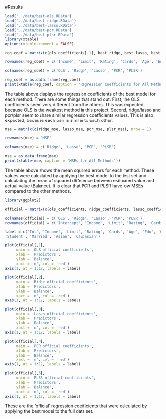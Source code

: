 #Results

```r
load('../data/best-ols.RData')
load('../data/best-ridge.RData')
load('../data/best-lasso.RData')
load('../data/best-pcr.RData')
load('../data/best-plsr.RData')
library(xtable)
options(xtable.comment = FALSE)
```

```r
reg_coef = matrix(c(ols_coefficients[-1], best_ridge, best_lasso, best_pcr, best_plsr), nrow = 11)

rownames(reg_coef) = c('Income', 'Limit', 'Rating', 'Cards', 'Age', 'Education', 'GenderFemale', 'StudentYes', 'MarriedYes', 'EthnicityAsian', 'EthnicityCaucasian')

colnames(reg_coef) = c('OLS', 'Ridge', 'Lasso', 'PCR', 'PLSR')

reg_coef = as.data.frame(reg_coef)
print(xtable(reg_coef, caption = 'Regression Coefficients for All Methods'))
```

The table above displays the regression coefficients of the best model for each method.  There are some things that stand out.  First, the OLS coefficients 
seem very different from the others.  This was expected, because OLS is the weakest method in this project.  Second, ridge/lasso and pcr/plsr seem to share similar regression coefficients values.  This is also expected, because each pair is similar to each other.

```r
mse = matrix(c(ridge_mse, lasso_mse, pcr_mse, plsr_mse), nrow = 1)

rownames(mse) = 'MSE'

colnames(mse) = c('Ridge', 'Lasso', 'PCR', 'PLSR')

mse = as.data.frame(mse)
print(xtable(mse, caption = 'MSEs for All Methods'))
```

The table above shows the mean squared errors for each method.  These values
were calculated by applying the best model to the test set and calculating the mean of squared difference between estimated value and actual value (Balance).  It is clear that PCR and PLSR have low MSEs compared to the other methods.

```r
library(ggplot2)

official = matrix(c(ols_coefficients, ridge_coefficients, lasso_coefficients,pcr_coefficients, plsr_coefficients), nrow = 12)

colnames(official) = c('OLS', 'Ridge', 'Lasso', 'PCR', 'PLSR')
rownames(official) = c('Intercept', 'Income', 'Limit', 'Rating', 'Cards', 'Age', 'Education', 'GenderFemale', 'StudentYes', 'MarriedYes', 'EthnicityAsian', 'EthnicityCaucasian')

label = c('Int', 'Income', 'Limit', 'Rating', 'Cards', 'Age', 'Edu', 'Gender',
'Student', 'Married', 'Asian', 'Caucasian')

plot(official[,1], 
     main = 'OLS official coefficients', 
     xlab = 'Predictors', 
     ylab = 'Balance', 
     xaxt = 'n', col = 'red')
axis(1, at = 1:12, labels = label)

plot(official[,2], 
     main = 'Ridge official coefficients', 
     xlab = 'Predictors', 
     ylab = 'Balance', 
     xaxt = 'n', col = 'red')
axis(1, at = 1:12, labels = label)

plot(official[,3], 
     main = 'Lasso official coefficients', 
     xlab = 'Predictors', 
     ylab = 'Balance', 
     xaxt = 'n', col = 'red')
axis(1, at = 1:12, labels = label)

plot(official[,4], 
     main = 'PCR official coefficients', 
     xlab = 'Predictors', 
     ylab = 'Balance',
     xaxt = 'n', col = 'red')
axis(1, at = 1:12, labels = label)

plot(official[,5], 
     main = 'PLSR official coefficients', 
     xlab = 'Predictors', 
     ylab = 'Balance', 
     xaxt = 'n', col = 'red')
axis(1, at = 1:12, labels = label)
```

These are the 'official' regression coefficients that were calculated by applying the best model to the full data set.

